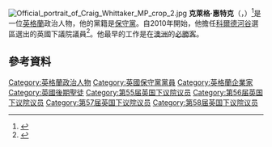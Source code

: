 {{noteTA
|1=zh-tw:韋特克;zh-hans:克雷格·惠特克;zh-hant:克萊格·惠特克;
}}
[[File:Official_portrait_of_Craig_Whittaker_MP_crop_2.jpg|thumb]]
'''克萊格·惠特克'''（{{lang-en|Craig Whittaker}}，{{bd|1962年|8月30日}}）<ref>{{cite news|url=http://news.bbc.co.uk/democracylive/hi/representatives/profiles/62798.stm|title=Craig Whittaker profile|publisher=BBC|work=BBC Democracy Live|accessdate=25 July 2010|archive-date=2016-09-16|archive-url=https://web.archive.org/web/20160916204718/http://news.bbc.co.uk/democracylive/hi/representatives/profiles/62798.stm|dead-url=no}}</ref>是一位[[英格蘭|英格蘭]]政治人物，他的黨籍是[[保守黨_(英國)|保守黨]]。自2010年開始，他擔任[[科爾德河谷_(英國國會選區)|科爾德河谷]]選區選出的英國下議院議員<ref>{{cite news|url=http://news.bbc.co.uk/1/shared/election2010/results/constituency/a85.stm|title=Yorkshire & the Humber > Calder Valley|date=7 May 2010|work=Election 2010|publisher=BBC|accessdate=12 May 2010|archive-date=2017-09-04|archive-url=https://web.archive.org/web/20170904223500/http://news.bbc.co.uk/1/shared/election2010/results/constituency/a85.stm|dead-url=no}}</ref>。他最早的工作是在[[澳洲|澳洲]]的[[必勝客|必勝客]]。

==參考資料==
{{Reflist}}

{{DEFAULTSORT: Whittaker, Craig}}
[[Category:英格蘭政治人物|Category:英格蘭政治人物]]
[[Category:英國保守黨黨員|Category:英國保守黨黨員]]
[[Category:英格蘭企業家|Category:英格蘭企業家]]
[[Category:英國後期聖徒|Category:英國後期聖徒]]
[[Category:第55届英国下议院议员|Category:第55届英国下议院议员]]
[[Category:第56届英国下议院议员|Category:第56届英国下议院议员]]
[[Category:第57届英国下议院议员|Category:第57届英国下议院议员]]
[[Category:第58届英国下议院议员|Category:第58届英国下议院议员]]